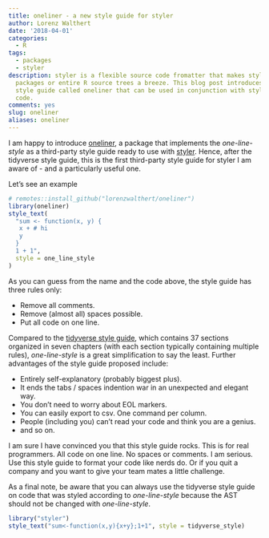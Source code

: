 ```yaml
---
title: oneliner - a new style guide for styler
author: Lorenz Walthert
date: '2018-04-01'
categories:
  - R
tags:
  - packages
  - styler
description: styler is a flexible source code fromatter that makes styling files,
  packages or entire R source trees a breeze. This blog post introduces a third-party
  style guide called oneliner that can be used in conjunction with styler to format
  code.
comments: yes
slug: oneliner
aliases: oneliner
---
```


I am happy to introduce [oneliner](https://github.com/lorenzwalthert/oneliner), a package that implements the *one-line-style* as a third-party style guide ready to use with [styler](https://github.com/r-lib/styler). Hence, after the tidyverse style guide, this is the first third-party style guide for styler I am aware of - and a particularly useful one.

Let’s see an example

```r
# remotes::install_github("lorenzwalthert/oneliner")
library(oneliner)
style_text(
  "sum <- function(x, y) {
   x + # hi
   y
  }
  1 + 1",
  style = one_line_style
)
```

As you can guess from the name and the code above, the style guide has three rules only: 

* Remove all comments.
* Remove (almost all) spaces possible.
* Put all code on one line.

Compared to the [tidyverse style guide](http://style.tidyverse.org), which contains 37 sections organized in seven chapters (with each section typically containing multiple rules), *one-line-style* is a great simplification to say the least. Further advantages of the style guide proposed include:

  - Entirely self-explanatory (probably biggest plus).
  - It ends the tabs / spaces indention war in an unexpected and elegant
    way.
  - You don’t need to worry about EOL markers.
  - You can easily export to csv. One command per column.
  - People (including you) can't read your code and think you are a genius.
  - and so on.

I am sure I have convinced you that this style guide rocks. This is for
real programmers. All code on one line. No spaces or comments. I am
serious. Use this style guide to format your code like nerds do. Or if you quit a company and you want to give your team mates a little challenge. 

As a final note, be aware that you can always use the tidyverse style guide on code that was styled according to *one-line-style* because the AST should not be changed with *one-line-style*.
```r
library("styler")
style_text("sum<-function(x,y){x+y};1+1", style = tidyverse_style)
```


